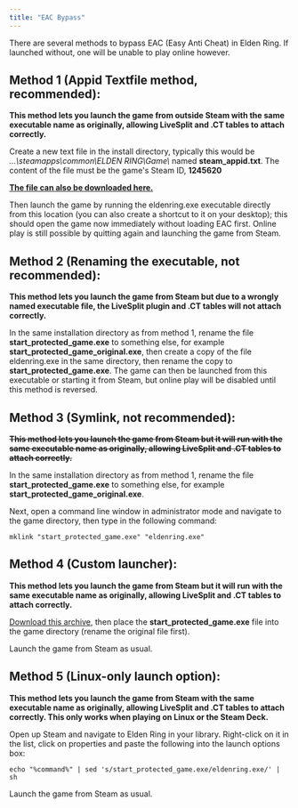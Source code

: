 ```yaml
---
title: "EAC Bypass"
---
```


There are several methods to bypass EAC (Easy Anti Cheat) in Elden Ring. If launched without, one will be unable to play online however.

## Method 1 (Appid Textfile method, recommended):

**This method lets you launch the game from outside Steam with the same executable name as originally, allowing LiveSplit and .CT tables to attach correctly.**

Create a new text file in the install directory, typically this would be _...\steamapps\common\ELDEN RING\Game\\_ named **steam_appid.txt**. The content of the file must be the game's Steam ID, **1245620**

[**The file can also be downloaded here.**](/File:Steam_appid.zip 'File:Steam appid.zip')

Then launch the game by running the eldenring.exe executable directly from this location (you can also create a shortcut to it on your desktop); this should open the game now immediately without loading EAC first. Online play is still possible by quitting again and launching the game from Steam.

## Method 2 (Renaming the executable, not recommended):

**This method lets you launch the game from Steam but due to a wrongly named executable file, the LiveSplit plugin and .CT tables will not attach correctly.**

In the same installation directory as from method 1, rename the file **start_protected_game.exe** to something else, for example **start_protected_game_original.exe**, then create a copy of the file eldenring.exe in the same directory, then rename the copy to **start_protected_game.exe**. The game can then be launched from this executable or starting it from Steam, but online play will be disabled until this method is reversed.

## Method 3 (Symlink, not recommended):

**~~This method lets you launch the game from Steam but it will run with the same executable name as originally, allowing LiveSplit and .CT tables to attach correctly.~~**

In the same installation directory as from method 1, rename the file **start_protected_game.exe** to something else, for example **start_protected_game_original.exe**.

Next, open a command line window in administrator mode and navigate to the game directory, then type in the following command:

`mklink "start_protected_game.exe" "eldenring.exe"`

## Method 4 (Custom launcher):

**This method lets you launch the game from Steam but it will run with the same executable name as originally, allowing LiveSplit and .CT tables to attach correctly.**

[Download this archive](/File:Start_protected_game.zip 'File:Start protected game.zip'), then place the **start_protected_game.exe** file into the game directory (rename the original file first).

Launch the game from Steam as usual.

## Method 5 (Linux-only launch option):

**This method lets you launch the game from Steam with the same executable name as originally, allowing LiveSplit and .CT tables to attach correctly. This only works when playing on Linux or the Steam Deck.**

Open up Steam and navigate to Elden Ring in your library. Right-click on it in the list, click on properties and paste the following into the launch options box:

`echo "%command%" | sed 's/start_protected_game.exe/eldenring.exe/' | sh`

Launch the game from Steam as usual.